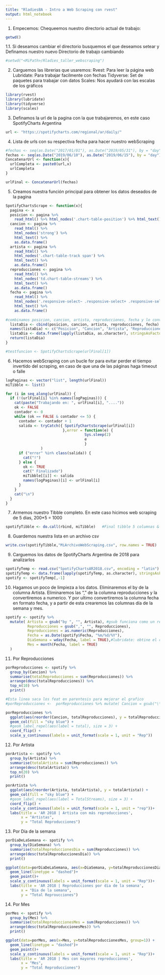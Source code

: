 ---
title: "RladiesBA - Intro a Web Scraping con rvest"
output: html_notebook
---


1. Empecemos:
Chequeemos nuestro directorio actual de trabajo:

```{r}
getwd()
```


1.1. Si deseamos cambiar el directorio busquemos el que deseamos setear y 
Definamos nuestro nuevo Directorio de trabajo cambiando <MiPath>
```{r}
#setwd("<MiPath>/Rladies_taller_webscraping")
```



2. Carguemos las librerias que usaremos:
Rvest: Para leer la página web
Lubridate: Para trabajar facilmente con fechas
Tidyverse: Set de paquetes para trabajar con datos
Scales: Nos ayudará con las escalas de los gráficos

```{r}
library(rvest)
library(lubridate)
library(tidyverse)
library(scales)
```


3. Definamos la url de la pagina con la que trabajaremos, en este caso SpotifyCharts Argentina
```{r}
url <- "https://spotifycharts.com/regional/ar/daily/"
```


4. Lista de urls con su respectiva fecha para hacer nuestro webScraping
```{r}
#fechas <- seq(as.Date("2017/01/01"), as.Date("2019/05/31"), by = "day")
fechas <- seq(as.Date("2019/06/10"), as.Date("2019/06/15"), by = "day")
ConcatenarUrl <- function(x){
  urlCompleta <- paste0(url,x)
  urlCompleta
}  

urlFinal <- ConcatenarUrl(fechas)
```


5. Creamos nuestra función principal para obtener los datos deseados de la pagina
```{r}
SpotifyChartsScrape <- function(x){
  pagina <- x
  posicion <- pagina %>% 
    read_html() %>% html_nodes('.chart-table-position') %>% html_text() %>% as.data.frame()
  cancion <- pagina %>% 
    read_html() %>% 
    html_nodes('strong') %>% 
    html_text() %>% 
    as.data.frame()
  artista <- pagina %>% 
    read_html() %>% 
    html_nodes('.chart-table-track span') %>% 
    html_text() %>% 
    as.data.frame()
  reproducciones <- pagina %>% 
    read_html() %>% 
    html_nodes('td.chart-table-streams') %>% 
    html_text() %>% 
    as.data.frame()
  fecha <- pagina %>% 
    read_html() %>% 
    html_nodes('.responsive-select~ .responsive-select+ .responsive-select .responsive-select-value') %>%
    html_text() %>% 
    as.data.frame()
    
#combinamos posicion, cancion, artista, reproducciones, fecha y lo convertimos en un tibble
  listaDia <- cbind(posicion, cancion, artista, reproducciones, fecha) 
  names(listaDia) <- c("Posicion", "Cancion", "Artista", "Reproducciones", "Fecha") 
  listaDia <- data.frame(lapply(listaDia, as.character), stringsAsFactors=FALSE)
  return(listaDia)
}

#testfuncion <- SpotifyChartsScrape(urlFinal[1])

```

6. Hacemos webScraping con un bucle for para evitar perder el tiempo invertido del scraping, en caso de que una de las páginas haga timeout o falle

```{r}

logPaginas <- vector("list", length(urlFinal))
miTibble <- list()

for (i in seq_along(urlFinal)) {
  if (!(urlFinal[i] %in% names(logPaginas))) {
    cat(paste("Trabajando en: ", urlFinal[i], "...."))
    ok <- FALSE
    contador <- 0
    while (ok == FALSE & contador <= 5) {
      contador <- contador + 1
      salida <- tryCatch({ SpotifyChartsScrape(urlFinal[i])
                          },error = function(e) {
                                    Sys.sleep(2)
                                    e
                                    }
                )
      if ("error" %in% class(salida)) {
        cat("!")
      } else {
        ok <- TRUE
        cat(" Finalizado")
        miTibble[[i]] <- salida
        names(logPaginas)[i] <- urlFinal[i]
      }
    }
    cat("\n")
  }
} 
```

7. Armemos nuestro Tibble completo. En este caso hicimos web scraping de 5 dias, 200*5 = 1000

```{r}
spotifyTibble <- do.call(rbind, miTibble)   #Final tibble 5 columnas & (200 filas * 5 dias) = 1000
```


8. Guardemos nuestra lista en un archivo csv
```{r}
write.csv(spotifyTibble,"MiArchivoWebScraping.csv", row.names = TRUE)
```


9. Carguemos los datos de SpotifyCharts Argentina de 2018 para analizarlos
```{r}
spotifyTemp <- read.csv("SpotifyChartsAR2018.csv", encoding = "latin")
spotifyTemp <- data.frame(lapply(spotifyTemp, as.character), stringsAsFactors=FALSE)
spotify <- spotifyTemp[,-1] 
```


10. Hagamos un poco de limpieza a los datos. Eliminaremos el by de la columna Artista. Eliminaremos las "," de la columna reproducciones y la convertiremos a numerico. Y por ultimo convertiremos la columna fecha en formato fecha, y a partir de esta crearemos las columnas día de la semana y mes.
```{r}
spotify <- spotify %>% 
  mutate( Artista = gsub("by ", "", Artista), #gsub funciona como un reemplazo
          Reproducciones = gsub(",", "", Reproducciones), 
          Reproducciones = as.numeric(Reproducciones), 
          Fecha = as.Date(spotify$Fecha, "%m/%d/%Y"),
          DiaSemana = wday(Fecha, label = TRUE),#lubridate: obtine el componente dia de una fecha
          Mes = month(Fecha, label = TRUE)
  ) 
```


11. Por Reproducciones
```{r}
porReproducciones <- spotify %>% 
  group_by(Cancion) %>%
  summarise(totalReproducciones = sum(Reproducciones)) %>% 
  arrange(desc(totalReproducciones)) %>%
  top_n(10) %>%
  print()

#Esta linea saca los feat en parentesis para mejorar el grafico
#porReproducciones <-  porReproducciones %>% mutate( Cancion = gsub("\\s*\\([^\\)]+\\)","",Cancion))

porReproducciones %>%
  ggplot(aes(reorder(Cancion, totalReproducciones), y = totalReproducciones)) +
  geom_col(fill = "sky blue") +
  #geom_label_repel(aes(label = total), size = 3) +
  coord_flip() +
  scale_y_continuous(labels = unit_format(scale = 1, unit = "Rep"))
```

12. Por Artista
```{r}

porArtista <- spotify %>% 
  group_by(Artista) %>%
  summarise(totalArtista = sum(Reproducciones)) %>% 
  arrange(desc(totalArtista)) %>% 
  top_n(20) %>%
  print()

porArtista %>%
  ggplot(aes(reorder(Artista, totalArtista), y = totalArtista)) +
  geom_col(fill = "sky blue") +
  #geom_label_repel(aes(label = TotalStreams), size = 3) +
  coord_flip() +
  scale_y_continuous(labels = unit_format(scale = 1, unit = "rep"))+
  labs(title = 'AR 2018 | Artista con más reproducciones',
       x = "Artistas",
       y = "Total Reproducciones")
```


13. Por Día de la semana
```{r}
porDiaDeLaSemana <- spotify %>% 
  group_by(DiaSemana) %>%
  summarise(totalReproduccionesDia = sum(Reproducciones)) %>% 
  arrange(desc(totalReproduccionesDia)) %>% 
  print()

ggplot(data=porDiaDeLaSemana, aes(x=DiaSemana, y=totalReproduccionesDia, group=1)) +
  geom_line(linetype = "dashed")+
  geom_point()+
  scale_y_continuous(labels = unit_format(scale = 1, unit = "Rep"))+
  labs(title = 'AR 2018 | Reproducciones por dia de la semana', 
       x = "Dia de la semana",
       y = "Total Reproucciones")


```


14. Por Mes
```{r}
porMes <- spotify %>% 
  group_by(Mes) %>%
  summarise(totalReproduccionesMes = sum(Reproducciones)) %>% 
  arrange(desc(totalReproduccionesMes)) %>% 
  print()

ggplot(data=porMes, aes(x=Mes, y=totalReproduccionesMes, group=1)) +
  geom_line(linetype = "dashed")+
  geom_point()+
  scale_y_continuous(labels = unit_format(scale = 1, unit = "Rep"))+
  labs(title = 'AR 2018 | Mes con mayores reproducciones', 
       x = "Mes",
       y = "Total Reproducciones")

```

